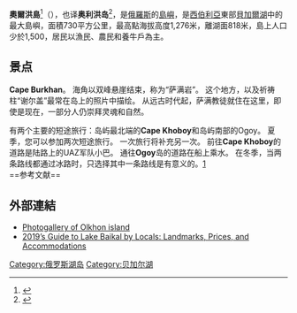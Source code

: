 {{expand|time=2016-04-03T02:42:02+00:00}}
{{Infobox Islands
| name             = 奧爾洪島<br />Ойхон арал{{small|（布里亞特蒙古文）}}<br />остров Ольхон{{small|（俄文）}}
| image name       = Olkhonsky District Shamanka Rock.jpg
| image caption    = 
| image size       =
| locator map      = Karte baikal2.png
| native name      =
| native name link =
| nickname         =
| location         = [[貝加爾湖|貝加爾湖]]
| coordinates      =
| archipelago      =
| total islands    =
| major islands    =
| area_km2         =  730
| highest mount    = 
| elevation footnotes = 
| elevation_m      =  1276    
| country          = {{RUS}}
| country admin divisions title     = 
| country admin divisions           = 
| country admin divisions title 1   = 
| country admin divisions 1         = 
| country admin divisions title 2   =
| country admin divisions 2         =
| country capital city              = 
| country largest city              =
| country largest city population   =
| country leader title              =
| country leader name               =
| population       = 1,500
| population as of =
| density_km2 =
| ethnic groups    = [[布里亞特人|布里亞特人]]
| additional info  =
}}

'''奧爾洪島'''<ref>{{cite book |editor=周定国 |title=世界地名翻译大辞典 |date=2007-10 |publisher=中国对外翻译出版公司 |location=北京 |isbn=9787500107538 |page=710}}</ref>（{{lang-ru|Ольхон}}），也译'''奥利洪岛'''<ref>{{Cite web |title=奥利洪岛 |url=https://zho.russia.travel/objects/294021/ |accessdate=2021-03-03 |publisher=俄罗斯联邦旅游局 |archive-date=2017-10-26 |archive-url=https://web.archive.org/web/20171026152211/https://zho.russia.travel/objects/294021/ |dead-url=no }}</ref>，是[[俄羅斯|俄羅斯]]的[[島嶼|島嶼]]，是[[西伯利亞|西伯利亞]]東部[[貝加爾湖|貝加爾湖]]中的最大島嶼，面積730平方公里，最高點海拔高度1,276米，離湖面818米，島上人口少於1,500，居民以漁民、農民和養牛戶為主。

== 景点 ==
'''Cape Burkhan'''。 海角以双峰悬崖结束，称为“萨满岩”。 这个地方，以及祈祷柱“谢尔盖”最常在岛上的照片中描绘。 从远古时代起，萨满教徒就住在这里，即使是现在，一部分人仍崇拜灵魂和自然。

有两个主要的短途旅行：岛屿最北端的'''Cape Khoboy'''和岛屿南部的Ogoy。 夏季，您可以参加两次短途旅行。 一次旅行将补充另一次。 前往'''Cape Khoboy'''的道路是陆路上的UAZ军队小巴。 通往'''Ogoy'''岛的道路在船上乘水。 在冬季，当两条路线都通过冰路时，只选择其中一条路线是有意义的。[https://web.archive.org/web/20190511004415/https://irkutskbaikal.info/baikal-lake-guide/]
<br />
==参考文献==
{{reflist}}

==外部連結==
* [https://web.archive.org/web/20110608034052/http://www.spirit-of-travel.ru/gallery/olkhon_island_photo.html Photogallery of Olkhon island]
* [https://web.archive.org/web/20190511004415/https://irkutskbaikal.info/baikal-lake-guide/ 2019’s Guide to Lake Baikal by Locals: Landmarks, Prices, and Accommodations]

{{coord|53|09|24|N|107|23|01|E|region:RU-IRK_type:isle|display=title}}

{{Authority control}}
[[Category:俄罗斯湖岛|Category:俄罗斯湖岛]]
[[Category:贝加尔湖|Category:贝加尔湖]]
